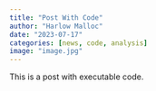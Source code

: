 ```yaml
---
title: "Post With Code"
author: "Harlow Malloc"
date: "2023-07-17"
categories: [news, code, analysis]
image: "image.jpg"
---
```


This is a post with executable code.
